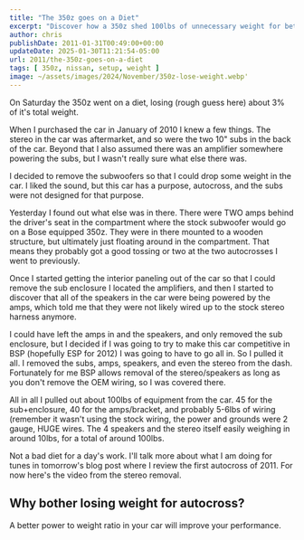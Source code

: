 ---
title: "The 350z goes on a Diet"
excerpt: "Discover how a 350z shed 100lbs of unnecessary weight for better autocross performance. From subwoofers and amps to speakers and wiring, this blog dives into the stereo removal process"
author: chris
publishDate: 2011-01-31T00:49:00+00:00
updateDate: 2025-01-30T11:21:54-05:00
url: 2011/the-350z-goes-on-a-diet
tags: [ 350z, nissan, setup, weight ] 
image: ~/assets/images/2024/November/350z-lose-weight.webp'
---

On Saturday the 350z went on a diet, losing (rough guess here) about 3% of it's total weight.

When I purchased the car in January of 2010 I knew a few things. The stereo in the car was aftermarket, and so were the two 10" subs in the back of the car. Beyond that I also assumed there was an amplifier somewhere powering the subs, but I wasn't really sure what else there was.

I decided to remove the subwoofers so that I could drop some weight in the car. I liked the sound, but this car has a purpose, autocross, and the subs were not designed for that purpose.

Yesterday I found out what else was in there. There were TWO amps behind the driver's seat in the compartment where the stock subwoofer would go on a Bose equipped 350z. They were in there mounted to a wooden structure, but ultimately just floating around in the compartment. That means they probably got a good tossing or two at the two autocrosses I went to previously.

Once I started getting the interior paneling out of the car so that I could remove the sub enclosure I located the amplifiers, and then I started to discover that all of the speakers in the car were being powered by the amps, which told me that they were not likely wired up to the stock stereo harness anymore. 

I could have left the amps in and the speakers, and only removed the sub enclosure, but I decided if I was going to try to make this car competitive in BSP (hopefully ESP for 2012) I was going to have to go all in. So I pulled it all. I removed the subs, amps, speakers, and even the stereo from the dash. Fortunately for me BSP allows removal of the stereo/speakers as long as you don't remove the OEM wiring, so I was covered there.

All in all I pulled out about 100lbs of equipment from the car. 45 for the sub+enclosure, 40 for the amps/bracket, and probably 5-6lbs of wiring (remember it wasn't using the stock wiring, the power and grounds were 2 gauge, HUGE wires. The 4 speakers and the stereo itself easily weighing in around 10lbs, for a total of around 100lbs.

Not a bad diet for a day's work. I'll talk more about what I am doing for tunes in tomorrow's blog post where I review the first autocross of 2011. For now here's the video from the stereo removal.


<YouTubeEmbed videoId="GGqoF9s0djQ" title="The 350z goes on a Diet" publishDate="2011-01-31T00:49:00+00:00" description="Discover how a 350z shed 100lbs of unnecessary weight for better autocross performance. From subwoofers and amps to speakers and wiring, this blog dives into the stereo removal process" />

## Why bother losing weight for autocross? 
A better power to weight ratio in your car will improve your performance.

